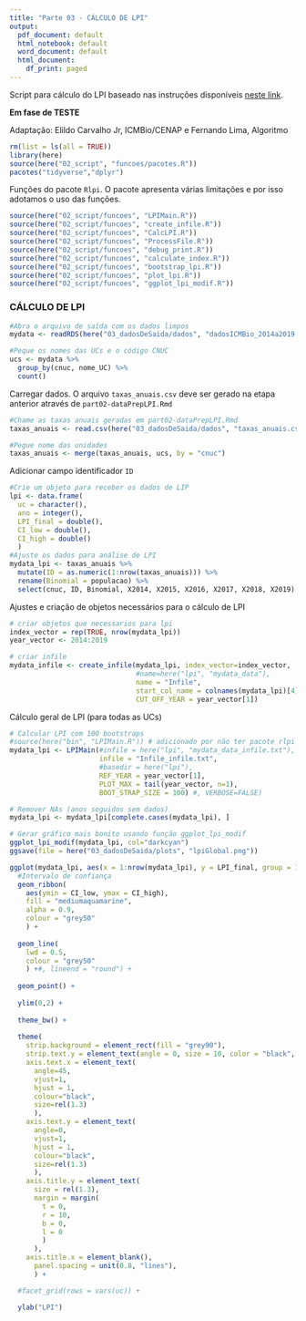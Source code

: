 ```yaml
---
title: "Parte 03 - CÁLCULO DE LPI"
output:
  pdf_document: default
  html_notebook: default
  word_document: default
  html_document:
    df_print: paged
---
```


Script para cálculo do LPI baseado nas instruções disponíveis [neste link](https://github.com/Zoological-Society-of-London/rlpi).

**Em fase de TESTE**

Adaptação: Elildo Carvalho Jr, ICMBio/CENAP e Fernando Lima, Algoritmo

```r
rm(list = ls(all = TRUE))
library(here)
source(here("02_script", "funcoes/pacotes.R"))
pacotes("tidyverse","dplyr")
```

Funções do pacote `Rlpi`. O pacote apresenta várias limitações e por isso adotamos o uso das funções.
```r
source(here("02_script/funcoes", "LPIMain.R"))
source(here("02_script/funcoes", "create_infile.R"))
source(here("02_script/funcoes", "CalcLPI.R"))
source(here("02_script/funcoes", "ProcessFile.R"))
source(here("02_script/funcoes", "debug_print.R"))
source(here("02_script/funcoes", "calculate_index.R"))
source(here("02_script/funcoes", "bootstrap_lpi.R"))
source(here("02_script/funcoes", "plot_lpi.R"))
source(here("02_script/funcoes", "ggplot_lpi_modif.R"))
```

### CÁLCULO DE LPI

```r
#Abra o arquivo de saída com os dados limpos
mydata <- readRDS(here("03_dadosDeSaida/dados", "dadosICMBio_2014a2019.rds"))

#Peque os nomes das UCs e o código CNUC
ucs <- mydata %>%
  group_by(cnuc, nome_UC) %>%
  count()
```

Carregar dados. O arquivo `taxas_anuais.csv` deve ser gerado na etapa anterior através de `part02-dataPrepLPI.Rmd`

```r
#Chame as taxas anuais geradas em part02-dataPrepLPI.Rmd 
taxas_anuais <- read.csv(here("03_dadosDeSaida/dados", "taxas_anuais.csv"))

#Pegue nome das unidades
taxas_anuais <- merge(taxas_anuais, ucs, by = "cnuc")  
```

Adicionar campo identificador `ID`

```r
#Crie um objeto para receber os dados de LIP
lpi <- data.frame(
  uc = character(),
  ano = integer(),
  LPI_final = double(),
  CI_low = double(),
  CI_high = double()
  )
#Ajuste os dados para análise de LPI
mydata_lpi <- taxas_anuais %>%
  mutate(ID = as.numeric(1:nrow(taxas_anuais))) %>%
  rename(Binomial = populacao) %>%
  select(cnuc, ID, Binomial, X2014, X2015, X2016, X2017, X2018, X2019)
```

Ajustes e criação de objetos necessários para o cálculo de LPI
```r
# criar objetos que necessarios para lpi
index_vector = rep(TRUE, nrow(mydata_lpi))
year_vector <- 2014:2019

```

```r
# criar infile
mydata_infile <- create_infile(mydata_lpi, index_vector=index_vector, 
                               #name=here("lpi", "mydata_data"),
                               name = "Infile",
                               start_col_name = colnames(mydata_lpi)[4], end_col_name = tail(colnames(mydata_lpi), n=1),
                               CUT_OFF_YEAR = year_vector[1])
```

Cálculo geral de LPI (para todas as UCs)
```r
# Calcular LPI com 100 bootstraps
#source(here("bin", "LPIMain.R")) # adicionado por não ter pacote rlpi
mydata_lpi <- LPIMain(#infile = here("lpi", "mydata_data_infile.txt"),
                      infile = "Infile_infile.txt",
                      #basedir = here("lpi"),
                      REF_YEAR = year_vector[1],
                      PLOT_MAX = tail(year_vector, n=1),
                      BOOT_STRAP_SIZE = 100) #, VERBOSE=FALSE)

```


```r
# Remover NAs (anos seguidos sem dados)
mydata_lpi <- mydata_lpi[complete.cases(mydata_lpi), ]
```

```r
# Gerar gráfico mais bonito usando função ggplot_lpi_modif
ggplot_lpi_modif(mydata_lpi, col="darkcyan")
ggsave(file = here("03_dadosDeSaida/plots", "lpiGlobal.png"))

ggplot(mydata_lpi, aes(x = 1:nrow(mydata_lpi), y = LPI_final, group = 1)) +
  #Intervalo de confiança
  geom_ribbon(
    aes(ymin = CI_low, ymax = CI_high),
    fill = "mediumaquamarine",
    alpha = 0.9,
    colour = "grey50"
    ) +
  
  geom_line(
    lwd = 0.5,
    colour = "grey50"
    ) +#, lineend = "round") +
  
  geom_point() +
  
  ylim(0,2) +
  
  theme_bw() +
  
  theme(
    strip.background = element_rect(fill = "grey90"),
    strip.text.y = element_text(angle = 0, size = 10, color = "black", face = "bold"),
    axis.text.x = element_text(
      angle=45,
      vjust=1,
      hjust = 1,
      colour="black",
      size=rel(1.3)
      ),
    axis.text.y = element_text(
      angle=0,
      vjust=1,
      hjust = 1,
      colour="black",
      size=rel(1.3)
      ),
    axis.title.y = element_text(
      size = rel(1.3),
      margin = margin(
        t = 0,
        r = 10,
        b = 0,
        l = 0
        )
      ),
    axis.title.x = element_blank(),
      panel.spacing = unit(0.8, "lines"),
      ) +

  #facet_grid(rows = vars(uc)) +

  ylab("LPI")


```